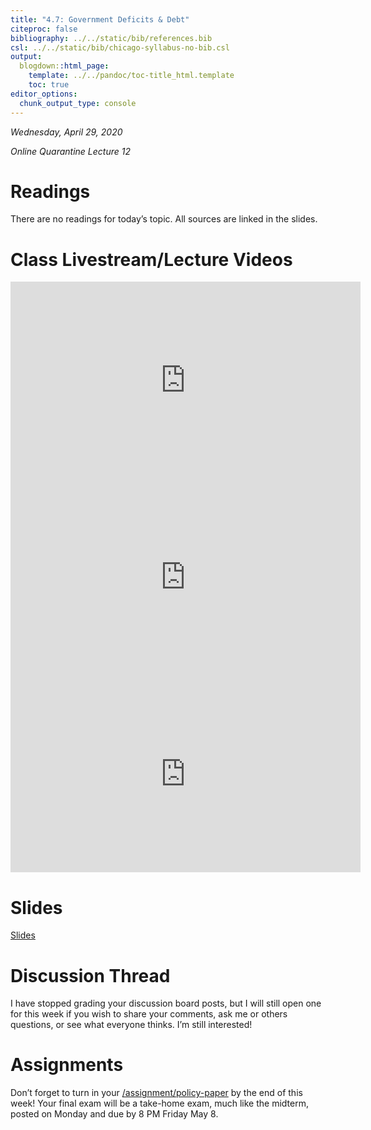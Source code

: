 ```yaml
---
title: "4.7: Government Deficits & Debt"
citeproc: false
bibliography: ../../static/bib/references.bib
csl: ../../static/bib/chicago-syllabus-no-bib.csl
output:
  blogdown::html_page:
    template: ../../pandoc/toc-title_html.template
    toc: true
editor_options: 
  chunk_output_type: console
---
```


*Wednesday, April 29, 2020*

*Online Quarantine Lecture 12*

# Readings

There are no readings for today's topic. All sources are linked in the slides.

# Class Livestream/Lecture Videos

<iframe width="560" height="315" src="https://www.youtube.com/embed/QtCEz4v6PAY" frameborder="0" allow="accelerometer; autoplay; encrypted-media; gyroscope; picture-in-picture" allowfullscreen></iframe>

<iframe width="560" height="315" src="https://www.youtube.com/embed/qJkWgyK8BUQ" frameborder="0" allow="accelerometer; autoplay; encrypted-media; gyroscope; picture-in-picture" allowfullscreen></iframe>

<iframe width="560" height="315" src="https://www.youtube.com/embed/L0zfVMmkC20" frameborder="0" allow="accelerometer; autoplay; encrypted-media; gyroscope; picture-in-picture" allowfullscreen></iframe>

# Slides

[<i class="fas fa-chalkboard-teacher"></i> Slides](/slides/4.8-slides)

# Discussion Thread

I have stopped grading your discussion board posts, but I will still open one for this week if you wish to share your comments, ask me or others questions, or see what everyone thinks. I'm still interested!

# Assignments

Don't forget to turn in your [/assignment/policy-paper](policy paper) by the end of this week! Your final exam will be a take-home exam, much like the midterm, posted on Monday and due by 8 PM Friday May 8.